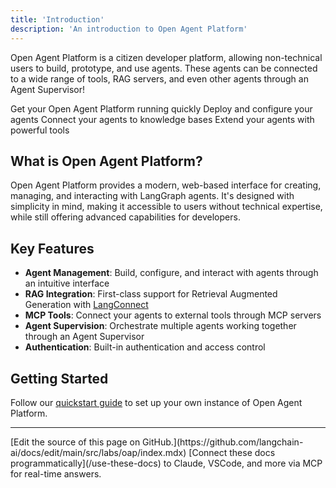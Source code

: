 ```yaml
---
title: 'Introduction'
description: 'An introduction to Open Agent Platform'
---
```


Open Agent Platform is a citizen developer platform, allowing non-technical users to build, prototype, and use agents. These agents can be connected to a wide range of tools, RAG servers, and even other agents through an Agent Supervisor!

<CardGroup cols={2}>
    <Card
        title="Quick Start"
        icon="bolt"
        href="/labs/oap/quickstart"
    >
    Get your Open Agent Platform running quickly
    </Card>
    <Card
        title="Agent Setup"
        icon="robot"
        href="/labs/oap/setup/agents"
    >
    Deploy and configure your agents
    </Card>
    <Card
        title="RAG Integration"
        icon="database"
        href="/labs/oap/setup/rag-server"
    >
    Connect your agents to knowledge bases
    </Card>
    <Card
        title="MCP Server"
        icon="toolbox"
        href="/labs/oap/setup/mcp-server"
    >
    Extend your agents with powerful tools
    </Card>
</CardGroup>

## What is Open Agent Platform?

Open Agent Platform provides a modern, web-based interface for creating, managing, and interacting with LangGraph agents. It's designed with simplicity in mind, making it accessible to users without technical expertise, while still offering advanced capabilities for developers.

## Key Features

- **Agent Management**: Build, configure, and interact with agents through an intuitive interface
- **RAG Integration**: First-class support for Retrieval Augmented Generation with [LangConnect](https://github.com/langchain-ai/langconnect)
- **MCP Tools**: Connect your agents to external tools through MCP servers
- **Agent Supervision**: Orchestrate multiple agents working together through an Agent Supervisor
- **Authentication**: Built-in authentication and access control

## Getting Started

Follow our [quickstart guide](/labs/oap/quickstart) to set up your own instance of Open Agent Platform.

---

<Callout icon="pen-to-square" iconType="regular">
    [Edit the source of this page on GitHub.](https://github.com/langchain-ai/docs/edit/main/src/labs/oap/index.mdx)
</Callout>
<Tip icon="terminal" iconType="regular">
    [Connect these docs programmatically](/use-these-docs) to Claude, VSCode, and more via MCP for    real-time answers.
</Tip>
